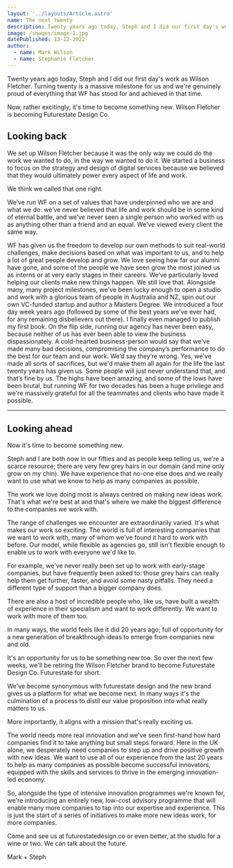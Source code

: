 ```yaml
---
layout: '../layouts/Article.astro'
name: The next twenty
description: Twenty years ago today, Steph and I did our first day's work as Wilson Fletcher.
image: /images/image-1.jpg
datePublished: 13-12-2022
author:
  - name: Mark Wilson
  - name: Stephanie Fletcher
---
```


<p class="text-5xl">Twenty years ago today, Steph and I did our first day's work as Wilson Fletcher. Turning twenty is a massive milestone for us and we're genuinely proud of everything that WF has stood for and achieved in that time.</p>
<p class="text-5xl">Now, rather excitingly, it's time to become something new. Wilson Fletcher is becoming Futurestate Design Co.</p>

## Looking back

We set up Wilson Fletcher because it was the only way we could do the work we wanted to do, in the way we wanted to do it. We started a business to focus on the strategy and design of digital services because we believed that they would ultimately power every aspect of life and work.

We think we called that one right.

We’ve run WF on a set of values that have underpinned who we are and what we do: we’ve never believed that life and work should be in some kind of eternal battle, and we’ve never seen a single person who worked with us as anything other than a friend and an equal. We've viewed every client the same way.

WF has given us the freedom to develop our own methods to suit real-world challenges, make decisions based on what was important to us, and to help a lot of great people develop and grow. We love seeing how far our alumni have gone, and some of the people we have seen grow the most joined us as interns or at very early stages in their careers.
We’ve particularly loved helping our clients make new things happen. We still love that.
Alongside many, many project milestones, we've been lucky enough to open a studio and work with a glorious team of people in Australia and NZ, spin out our own VC-funded startup and author a Masters Degree. We introduced a four day week years ago (followed by some of the best years we've ever had, for any remaining disbelievers out there). I finally even managed to publish my first book.
On the flip side, running our agency has never been easy, because neither of us has ever been able to view the business dispassionately. A cold-hearted business-person would say that we’ve made many bad decisions, compromising the company’s performance to do the best for our team and our work. We’d say they’re wrong. Yes, we've made all sorts of sacrifices, but we'd make them all again for the life the last twenty years has given us. Some people will just never understand that, and that’s fine by us.
The highs have been amazing, and some of the lows have been brutal, but running WF for two decades has been a huge privilege and we're massively grateful for all the teammates and clients who have made it possible.

---

## Looking ahead

Now it's time to become something new.

Steph and I are both now in our fifties and as people keep telling us, we're a scarce resource; there are very few grey hairs in our domain (and mine only grow on my chin). We have experience that no-one else does and we really want to use what we know to help as many companies as possible.

The work we love doing most is always centred on making new ideas work. That's what we're best at and that's where we make the biggest difference to the companies we work with.

The range of challenges we encounter are extraordinarily varied. It's what makes our work so exciting. The world is full of interesting companies that we want to work with, many of whom we've found it hard to work with before. Our model, while flexible as agencies go, still isn't flexible enough to enable us to work with everyone we'd like to.

For example, we've never really been set up to work with early-stage companies, but have frequently been asked to: those grey hairs can really help them get further, faster, and avoid some nasty pitfalls. They need a different type of support than a bigger company does.

There are also a host of incredible people who, like us, have built a wealth of experience in their specialism and want to work differently. We want to work with more of them too.

In many ways, the world feels like it did 20 years ago; full of opportunity for a new generation of breakthrough ideas to emerge from companies new and old.

It's an opportunity for us to be something new too. So over the next few weeks, we'll be retiring the Wilson Fletcher brand to become Futurestate Design Co. Futurestate for short.

We've become synonymous with futurestate design and the new brand gives us a platform for what we become next. In many ways it's the culmination of a process to distil our value proposition into what really matters to us.

More importantly, it aligns with a mission that's really exciting us.

The world needs more real innovation and we've seen first-hand how hard companies find it to take anything but small steps forward. Here in the UK alone, we desperately need companies to step up and drive positive growth with new ideas. We want to use all of our experience from the last 20 years to help as many companies as possible become successful innovators, equipped with the skills and services to thrive in the emerging innovation-led economy.

So, alongside the type of intensive innovation programmes we're known for, we're introducing an entirely new, low-cost advisory programme that will enable many more companies to tap into our expertise and experience. This is just the start of a series of initiatives to make more new ideas work, for more companies.

Come and see us at futurestatedesign.co or even better, at the studio for a wine or two. We can talk about the future.

Mark + Steph
